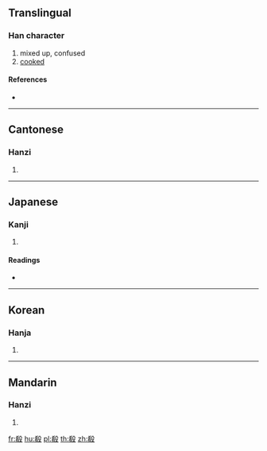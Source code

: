 ==Translingual==

===Han character===
{{Han char|rn=79|rad=殳|as=08|sn=12|four=47247|canj=KBHNE}}

# mixed up, confused
# [[cooked]]

====References====
* {{Han ref|kx=0586.060|dkj=16647|dj=0978.130|hdz=32160.130|uh=6BBD|ud=27581|bh=D9E2|bd=55778}}

----

==Cantonese==

===Hanzi===
{{yue-hanzi|jyut=|y=ngaau4}}

# {{defn|lang=yue|sort=殳08}}

----

==Japanese==

===Kanji===
{{ja-kanji|grade=|rs=殳08}}

# {{defn|lang=ja|sort=殳08}}

====Readings====
* {{ja-readings|on=[[こう]] (kō), [[ぎょう]] (gyō)|kun=[[まじる]] (majiru)}}

----

==Korean==

===Hanja===
{{ko-hanja|hangeul=효|eumhun=|rv=hyo|mr=hyo|y=hyo}}

# {{defn|lang=ko|sort=殳08}}

----

==Mandarin==

===Hanzi===
{{cmn-hanzi|pin=[[xiáo]] ([[xiao2]]), [[xiào]] ([[xiao4]]), [[yáo]] ([[yao2]])|wg=hsiao<sup>2</sup>, hsiao<sup>4</sup>, yao<sup>2</sup>}}

# {{defn|lang=cmn|sort=殳08}}

[[fr:殽]]
[[hu:殽]]
[[pl:殽]]
[[th:殽]]
[[zh:殽]]